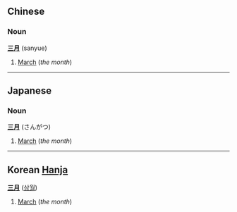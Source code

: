 ==Chinese==
===Noun===
'''[[三]][[月]]''' (sanyue)

# [[March]] (''the month'')

----
==Japanese==
===Noun===
'''[[三]][[月]]''' (さんがつ)

# [[March]] (''the month'')

----
==Korean [[Hanja]]==
<!-- noun, surely? -->
'''[[三]][[月]]''' ([[삼월]])

# [[March]] (''the month'')